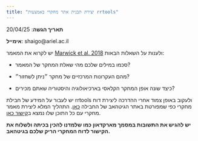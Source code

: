 ```yaml
---
title: "יצירת תבנית אתר מחקרי באמצעות rrtools"
---
```


**תאריך הגשה**: 20/04/25

**אימייל**: shaigo\@ariel.ac.il

יש לקרוא את המאמר [Marwick et al. 2018](https://www.tandfonline.com/doi/full/10.1080/00031305.2017.1375986){target="_blank"} ולענות על השאלות הבאות:

-   סכמו במילים שלכם מהי שאלת המחקר של המאמר?

-   מהם העקרונות המרכזיים של מחקר ״ניתן לשחזור״?

-   כיצד שונה אופן המחקר הקלאסי בארכיאולוגיה והיסטוריה שאתם מכירים?

יש לעבור על המידע של חבילת rrtools ולעקוב באופן צמוד אחרי ההדרכה ליצירת דוח מחקרי כפי שמפורטת באתר הגיטהאב של החבילה [כאן](https://github.com/benmarwick/rrtools/wiki/Create-a-new,-empty-research-compendium,-starting-with-an-empty-GitHub-repository){target="_blank"}. התהליך המלא ליצירת מאמר מחקרי עם כל התוכן שלו נמצא ב[קישור כאן](https://annakrystalli.me/rrresearchACCE20/creating-a-research-compendium-with-rrtools.html){target="_blank"}.

**יש להגיש את התשובות במסמך מארקדאון כמו שלמדנו להכין בכיתה ולשלוח את הקישור לדוח המחקרי הריק שלכם בגיטהאב.**

